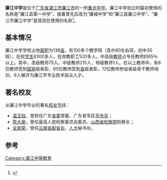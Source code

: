 {{coord|21.61196|110.27944|display=title}}
{{Infobox School
| name = 廉江中学
| other_name = <small>Lian Jiang High School</small>
| image = 
| motto = “团结、勤奋、求实、进取”
| established = 1919年11月
| type = '''校本部：'''省立[[中等学校|中等学校]]
| religion = 
| free_label = 主管单位 
| free_text = 广东省教育厅
| district = {{CHN}}[[广东省|广东省]][[湛江市|湛江市]]
| grades = '''校本部：'''初中三年<br />高中三年
| president = 
| principal = 张旭
| free_label2 = 党总支副书记 
| free_text2 = 卜阶辉、宣承维
| dean = 
| college = 
| house = 
| sc =
| cs =  
| faculty = 
| staff = 
| students = 
| athletics = 
| conference = 
| colors = 
| mascot = 
| address ='''校本部：'''廉江市廉城教育路36号
| tel = '''校本部：'''0759-6600972
| fax = 
| mail = 524400
| website = {{URL|www.ljzx.org}}
}}
'''廉江中学'''是位于[[广东省|广东省]][[湛江市|湛江市]][[廉江市|廉江市]]的一所[[重点中学|重点中学]]。廉江中学创立时最初使用的名称是“廉江县第一中学”，接着曾先后改为“廉城中学”和“廉江县廉江中学”，“廉江市廉江中学”是其现在使用的名称<ref>{{Cite book|title=广东名校大典 第4册|last=广东教育杂志社编|first=|publisher=广州：[[广东经济出版社|广东经济出版社]]|year=2005.03|isbn=7-80677-949-3|location=|pages=430}}</ref>。

== 基本情况 ==
廉江中学学校占地[[面积|面积]]为138[[亩|亩]]，有100多个教学班（高中80左右班，初中30班），在校[[学生|学生]]6300多人，在岗教职工520多人，中高级[[教师|教师]]占专任教师的65％以上。其中，高级教师75人，中级教师215人，特级教师1人。在以上教师中，有8位教师受到[[国家|国家]]级表彰，60位教师受到[[省|省]]级表彰，12位教师参加省级骨干教师培训，6人被评为廉江市专业技术拔尖人才。

== 著名校友 ==
从廉江中学毕业的著名[[校友|校友]]包括：

* [[温玉柱|温玉柱]]，曾担任广东[[省委|省委]]常委、广东省军区[[司令员|司令员]]；
* [[陈大豪|陈大豪]]，曾任最高人民检察委员会委员、[[山西省|山西省]][[检察院|检察院]]检察长；
* [[全家荣|全家荣]]，曾任[[云南省|云南省]][[副省长|副省长]]、[[人民代表大会|人大]]秘书长。

==参考==
{{reflist}}
[[Category:湛江中等教育|Category:湛江中等教育]]